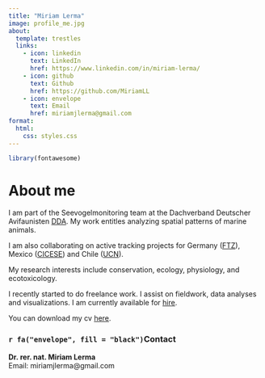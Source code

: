 ```yaml
---
title: "Miriam Lerma"
image: profile_me.jpg
about:
  template: trestles
  links:
    - icon: linkedin
      text: LinkedIn
      href: https://www.linkedin.com/in/miriam-lerma/
    - icon: github
      text: Github
      href: https://github.com/MiriamLL
    - icon: envelope
      text: Email
      href: miriamjlerma@gmail.com
format:
  html:
    css: styles.css
---
```


```r
library(fontawesome)
```

# About me

I am part of the Seevogelmonitoring team at the Dachverband Deutscher Avifaunisten [DDA](https://www.dda-web.de/). My work entitles analyzing spatial patterns of marine animals.

I am also collaborating on active tracking projects for Germany ([FTZ](https://www.ftz.uni-kiel.de/de)), Mexico ([CICESE](https://www.cicese.edu.mx/)) and Chile ([UCN](https://www.ucn.cl/)).

My research interests include conservation, ecology, physiology, and ecotoxicology.

I recently started to do freelance work. I assist on fieldwork, data analyses and visualizations. I am currently available for [hire](https://www.linkedin.com/in/miriam-lerma/).

You can download my cv [here](https://raw.githubusercontent.com/MiriamLL/tutorial_curriculum/master/CV/CV-Lerma.pdf).

### `r fa("envelope", fill = "black")`Contact

**Dr. rer. nat. Miriam Lerma** <br> Email: miriamjlerma\@gmail.com
